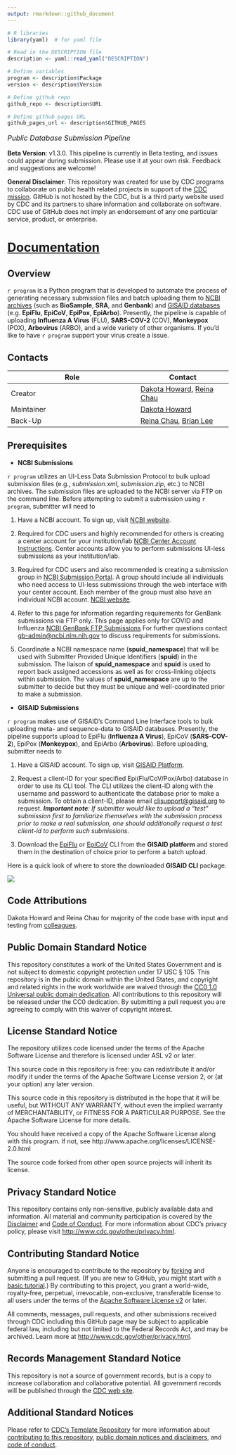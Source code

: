 ```yaml
---
output: rmarkdown::github_document
---
```


```r
# R libraries
library(yaml)  # for yaml file

# Read in the DESCRIPTION file
description <- yaml::read_yaml("DESCRIPTION")

# Define variables
program <- description$Package
version <- description$Version

# Define github repo
github_repo <- description$URL

# Define github pages URL
github_pages_url <- description$GITHUB_PAGES
```

<!-- ![build](https://github.com/montilab/cadra/workflows/rcmdcheck/badge.svg) -->
<!-- ![GitHub issues](https://img.shields.io/github/issues/montilab/cadra) -->
<!-- ![GitHub last commit](https://img.shields.io/github/last-commit/montilab/cadra) -->

<p style="font-size: 16px;"><em>Public Database Submission Pipeline</em></p>

**Beta Version**: v1.3.0. This pipeline is currently in Beta testing, and issues could appear during submission. Please use it at your own risk. Feedback and suggestions are welcome! 

**General Disclaimer**: This repository was created for use by CDC programs to collaborate on public health related projects in support of the [CDC mission](https://www.cdc.gov/about/organization/mission.htm).  GitHub is not hosted by the CDC, but is a third party website used by CDC and its partners to share information and collaborate on software. CDC use of GitHub does not imply an endorsement of any one particular service, product, or enterprise.

# [Documentation](https://dthoward96.github.io/seqsender_test_website/)

## Overview

``r program`` is a Python program that is developed to automate the process of generating necessary submission files and batch uploading them to <ins>NCBI archives</ins> (such as **BioSample**, **SRA**, and **Genbank**) and <ins>GISAID databases</ins> (e.g. **EpiFlu**, **EpiCoV**, **EpiPox**, **EpiArbo**). Presently, the pipeline is capable of uploading **Influenza A Virus** (FLU), **SARS-COV-2** (COV), **Monkeypox** (POX), **Arbovirus** (ARBO), and a wide variety of other organisms. If you'd like to have ``r program`` support your virus create a issue.

## Contacts

| Role       | Contact |
| ---------- | ------- |
| Creator    | [Dakota Howard](https://github.com/dthoward96), [Reina Chau](https://github.com/rchau88) |
| Maintainer | [Dakota Howard](https://github.com/dthoward96) |
| Back-Up    | [Reina Chau](https://github.com/rchau88), [Brian Lee](https://github.com/leebrian) |

## Prerequisites

- **NCBI Submissions**

``r program`` utilizes an UI-Less Data Submission Protocol to bulk upload submission files (e.g., *submission.xml*, *submission.zip*, etc.) to NCBI archives. The submission files are uploaded to the NCBI server via FTP on the command line. Before attempting to submit a submission using ``r program``, submitter will need to

1. Have a NCBI account. To sign up, visit [NCBI website](https://account.ncbi.nlm.nih.gov/).

2. Required for CDC users and highly recommended for others is creating a center account for your institution/lab [NCBI Center Account Instructions](https://submit.ncbi.nlm.nih.gov/sarscov2/sra/#step6). Center accounts allow you to perform submissions UI-less submissions as your institution/lab.
    
3. Required for CDC users and also recommended is creating a submission group in [NCBI Submission Portal](https://submit.ncbi.nlm.nih.gov). A group should include all individuals who need access to UI-less submissions through the web interface with your center account. Each member of the group must also have an individual NCBI account. [NCBI website](https://account.ncbi.nlm.nih.gov/).

4. Refer to this page for information regarding requirements for GenBank submissions via FTP only. This page applies only for COVID and Influenza [NCBI GenBank FTP Submissions](https://submit.ncbi.nlm.nih.gov/sarscov2/genbank/#step5) For further questions contact <a href="mailto:gb-admin@ncbi.nlm.nih.gov">gb-admin@ncbi.nlm.nih.gov</a> to discuss requirements for submissions.

5. Coordinate a NCBI namespace name (**spuid_namespace**) that will be used with Submitter Provided Unique Identifiers (**spuid**) in the submission. The liaison of **spuid_namespace** and **spuid** is used to report back assigned accessions as well as for cross-linking objects within submission. The values of **spuid_namespace** are up to the submitter to decide but they must be unique and well-coordinated prior to make a submission.

- **GISAID Submissions**

``r program`` makes use of GISAID's Command Line Interface tools to bulk uploading meta- and sequence-data to GISAID databases. Presently, the pipeline supports upload to EpiFlu (**Influenza A Virus**), EpiCoV (**SARS-COV-2**), EpiPox (**Monkeypox**), and EpiArbo (**Arbovirus**). Before uploading, submitter needs to 

1. Have a GISAID account. To sign up, visit [GISAID Platform](https://gisaid.org/). 

2. Request a client-ID for your specified Epi(Flu/CoV/Pox/Arbo) database in order to use its CLI tool. The CLI utilizes the client-ID along with the username and password to authenticate the database prior to make a submission. To obtain a client-ID, please email <a href="mailto:clisupport@gisaid.org" >clisupport@gisaid.org</a> to request. _**Important note**: If submitter would like to upload a "test" submission first to familiarize themselves with the submission process prior to make a real submission, one should additionally request a test client-id to perform such submissions._

3. Download the <a href="`r github_pages_url`/articles/images/fluCLI_download.png" target="_blank">EpiFlu</a> or <a href="`r github_pages_url`/articles/images/covCLI_download.png" target="_blank">EpiCoV</a> CLI from the **GISAID platform** and stored them in the destination of choice prior to perform a batch upload.

Here is a quick look of where to store the downloaded **GISAID CLI** package.

![](man/figures/gisaid_cli_dir.png)


## Code Attributions

Dakota Howard and Reina Chau for majority of the code base with input and testing from [colleagues](`r github_pages_url`/authors.html). 

## Public Domain Standard Notice

This repository constitutes a work of the United States Government and is not subject to domestic copyright protection under 17 USC § 105. This repository is in the public domain within the United States, and copyright and related rights in the work worldwide are waived through the [CC0 1.0 Universal public domain dedication](https://creativecommons.org/publicdomain/zero/1.0/). All contributions to this repository will be released under the CC0 dedication. By submitting a pull request you are agreeing to comply with this waiver of copyright interest.

## License Standard Notice

The repository utilizes code licensed under the terms of the Apache Software License and therefore is licensed under ASL v2 or later.

This source code in this repository is free: you can redistribute it and/or modify it under the terms of the Apache Software License version 2, or (at your option) any later version.

This source code in this repository is distributed in the hope that it will be useful, but WITHOUT ANY WARRANTY, without even the implied warranty of MERCHANTABILITY, or FITNESS FOR A PARTICULAR PURPOSE. See the Apache Software License for more details.

You should have received a copy of the Apache Software License along with this program. If not, see http://www.apache.org/licenses/LICENSE-2.0.html

The source code forked from other open source projects will inherit its license.

## Privacy Standard Notice

This repository contains only non-sensitive, publicly available data and information. All material and community participation is covered by the [Disclaimer](https://github.com/CDCgov/template/blob/master/DISCLAIMER.md) and [Code of Conduct](https://github.com/CDCgov/template/blob/master/code-of-conduct.md). For more information about CDC's privacy policy, please visit [http://www.cdc.gov/other/privacy.html](https://www.cdc.gov/other/privacy.html).

## Contributing Standard Notice

Anyone is encouraged to contribute to the repository by [forking](https://help.github.com/articles/fork-a-repo) and submitting a pull request. (If you are new to GitHub, you might start with a [basic tutorial](https://help.github.com/articles/set-up-git).) By contributing to this project, you grant a world-wide, royalty-free, perpetual, irrevocable, non-exclusive, transferable license to all users under the terms of the [Apache Software License v2](http://www.apache.org/licenses/LICENSE-2.0.html) or later.

All comments, messages, pull requests, and other submissions received through CDC including this GitHub page may be subject to applicable federal law, including but not limited to the Federal Records Act, and may be archived. Learn more at [http://www.cdc.gov/other/privacy.html](http://www.cdc.gov/other/privacy.html).

## Records Management Standard Notice

This repository is not a source of government records, but is a copy to increase collaboration and collaborative potential. All government records will be published through the [CDC web site](http://www.cdc.gov).

## Additional Standard Notices

Please refer to [CDC's Template Repository](https://github.com/CDCgov/template) for more information about [contributing to this repository](https://github.com/CDCgov/template/blob/master/CONTRIBUTING.md), [public domain notices and disclaimers](https://github.com/CDCgov/template/blob/master/DISCLAIMER.md), and [code of conduct](https://github.com/CDCgov/template/blob/master/code-of-conduct.md).





